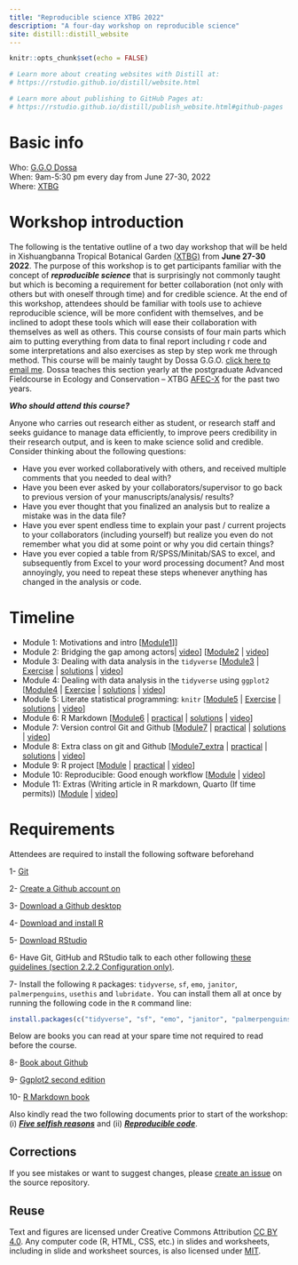 ```yaml
---
title: "Reproducible science XTBG 2022"
description: "A four-day workshop on reproducible science"
site: distill::distill_website
---
```


```r
knitr::opts_chunk$set(echo = FALSE)

# Learn more about creating websites with Distill at:
# https://rstudio.github.io/distill/website.html

# Learn more about publishing to GitHub Pages at:
# https://rstudio.github.io/distill/publish_website.html#github-pages

```

# Basic info

Who: [G.G.O Dossa](https://dossag.github.io/)  
When: 9am-5:30 pm every day from June 27-30, 2022  
Where: [XTBG](http://english.xtbg.cas.cn/)  
<!-- Syllabus: [click here](syllabus.html)   -->
<!-- Upcoming Modules and assignments: [click here](schedule.html)   -->

# Workshop introduction

The following is the tentative outline of a two day workshop that will be held in Xishuangbanna Tropical Botanical Garden [(XTBG)](http://english.xtbg.cas.cn/) from **June 27-30 2022**. The purpose of this workshop is to get participants familiar with the concept of ***reproducible science*** that is surprisingly not commonly taught but which is becoming a requirement for better collaboration (not only with others but with oneself through time) and for credible science. At the end of this workshop, attendees should be familiar with tools use to achieve reproducible science, will be more confident with themselves, and be inclined to adopt these tools which will ease their collaboration with themselves as well as others. This course consists of four main parts which aim to putting everything from data to final report including r code and some interpretations and also exercises as step by step work me through method. This course will be mainly taught by Dossa G.G.O. [click here to email me](mailto:dossa@xtbg.org.cn). Dossa teaches this section yearly at the postgraduate Advanced Fieldcourse in Ecology and Conservation -- XTBG [AFEC-X](https://www.pfs-tropasia.org/) for the past two years.

***Who should attend this course?***

Anyone who carries out research either as student, or research staff and seeks guidance to manage data efficiently, to improve peers credibility in their research output, and is keen to make science solid and credible. Consider thinking about the following questions:

-   Have you ever worked collaboratively with others, and received multiple comments that you needed to deal with?
-   Have you been ever asked by your collaborators/supervisor to go back to previous version of your manuscripts/analysis/ results?
-   Have you ever thought that you finalized an analysis but to realize a mistake was in the data file?
-   Have you ever spent endless time to explain your past / current projects to your collaborators (including yourself) but realize you even do not remember what you did at some point or why you did certain things?
-   Have you ever copied a table from R/SPSS/Minitab/SAS to excel, and subsequently from Excel to your word processing document? And most annoyingly, you need to repeat these steps whenever anything has changed in the analysis or code.


# Timeline

* Module 1: Motivations and intro [[Module1](slides/Module1_introduction.html)]]
* Module 2: Bridging the gap among actors| [video]()] [[Module2](slides/Module2_Bridging_the_gap_among_actors.html) | [video]()]
* Module 3: Dealing with data analysis in the `tidyverse` [[Module3]() | [Exercise]() | [solutions](Excercise_1_Data_manipulation_solution.html) | [video]()]
* Module 4: Dealing with data analysis in the `tidyverse` using `ggplot2` [[Module4](slides/Module4_Data_visualization_ggplot2.html) | [Exercise]() | [solutions]() | [video]()]
* Module 5: Literate statistical programming: `knitr` [[Module5]() | [Exercise]() | [solutions]() | [video]()]
* Module 6: R Markdown [[Module6]() | [practical]() | [solutions]() | [video]()]
* Module 7: Version control Git and Github [[Module7]() | [practical]() | [solutions]() | [video]()]
* Module 8: Extra class on git and Github [[Module7_extra]() | [practical](slides/Module7_extra.pdf) | [solutions]() | [video]()]
* Module 9: R project [[Module]() | [practical]() | [video]()]
* Module 10: Reproducible: Good enough workflow [[Module]() | [video]()]
* Module 11: Extras (Writing article in R markdown, Quarto (If time permits)) [[Module]() | [video]()]

# Requirements

Attendees are required to install the following software beforehand

1-	[Git](https://git-scm.com/downloads)

2-	[Create a Github account on](https://github.com/)

3-	[Download a Github desktop](https://desktop.github.com/)

4-	[Download and install R](https://cran.r-project.org/)

5-	[Download RStudio](https://www.rstudio.com/products/rstudio/download/)

6- Have Git, GitHub and RStudio talk to each other following [these guidelines (section 2.2.2 Configuration only)](https://inbo.github.io/git-course/course_rstudio.html#222_configuration).

7- Install the following `R` packages: `tidyverse`, `sf`, `emo`, `janitor`, `palmerpenguins`, `usethis` and `lubridate.` You can install them all at once by running the following code in the `R` command line:

```r
install.packages(c("tidyverse", "sf", "emo", "janitor", "palmerpenguins", "usethis", "lubridate"))
```

Below are books you can read at your spare time not required to read before the course.


8-	[Book about  Github](https://orchid00.github.io/actions_sandbox/)

9-	[Ggplot2 second edition](https://r-graphics.org/)

10-	[R Markdown book](https://bookdown.org/yihui/rmarkdown-cookbook/)

Also kindly read the two following documents prior to start of the workshop: (i) [***Five selfish reasons***](https://genomebiology.biomedcentral.com/articles/10.1186/s13059-015-0850-7) and (ii) [***Reproducible code***](https://www.britishecologicalsociety.org/wp-content/uploads/2019/06/BES-Guide-Reproducible-Code-2019.pdf).




## Corrections {.appendix}

If you see mistakes or want to suggest changes, please [create an issue](https://github.com/dossag/reproducible-science-afec-X-2021/issues) on the source repository.

## Reuse {.appendix}

Text and figures are licensed under Creative Commons Attribution [CC BY 4.0](https://creativecommons.org/licenses/by/4.0/). Any computer code (R, HTML, CSS, etc.) in slides and worksheets, including in slide and worksheet sources, is also licensed under [MIT](https://github.com/dossag/reproducible-science-afec-XTBG-2021/blob/master/LICENSE.md). 
